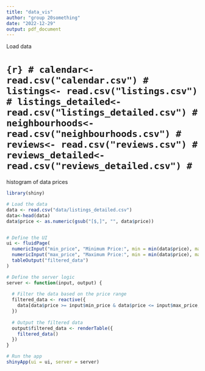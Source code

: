 ```yaml
---
title: "data_vis"
author: "group 20something"
date: "2022-12-29"
output: pdf_document
---
```

Load data 

# ```{r}
# calendar<- read.csv("calendar.csv")
# listings<- read.csv("listings.csv")
# listings_detailed<- read.csv("listings_detailed.csv")
# neighbourhoods<- read.csv("neighbourhoods.csv")
# reviews<- read.csv("reviews.csv")
# reviews_detailed<- read.csv("reviews_detailed.csv")
# ```
histogram of  data prices

```r
library(shiny)

# Load the data
data <- read.csv("data/listings_detailed.csv")
data<-head(data)
data$price <- as.numeric(gsub("[$,]", "", data$price))


# Define the UI
ui <- fluidPage(
  numericInput("min_price", "Minimum Price:", min = min(data$price), max = max(data$price), value = min(data$price)),
  numericInput("max_price", "Maximum Price:", min = min(data$price), max = max(data$price), value = max(data$price)),
  tableOutput("filtered_data")
)

# Define the server logic
server <- function(input, output) {
  
  # Filter the data based on the price range
  filtered_data <- reactive({
    data[data$price >= input$min_price & data$price <= input$max_price,]
  })
  
  # Output the filtered data
  output$filtered_data <- renderTable({
    filtered_data()
  })
}

# Run the app
shinyApp(ui = ui, server = server)


```